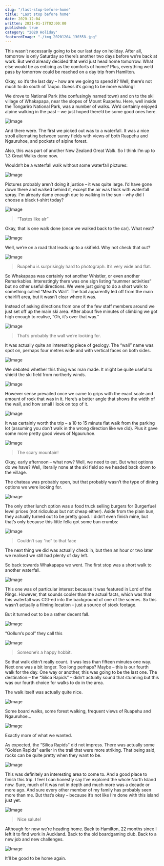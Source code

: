 ```yaml
---
slug: "/last-stop-before-home"
title: "Last stop before home"
date: 2020-12-04
written: 2021-01-17T02:00:00
published: true
category: "2020 Holiday"
featuredImage: "./img_20201204_130358.jpg"
---
```


This wasn’t necessarily going to be our last day on holiday. After all, tomorrow is only Saturday so there’s another two days before we’re back at work. But we’d already decided that we’d just head home tomorrow. What else would be as enticing as the comforts of home? Plus, everything we’d pass by tomorrow could be reached on a day trip from Hamilton.

Okay, so it’s the last day – how are we going to spend it? Well, there’s not much to do south of Taupo. Guess it’s going to be more walking\!

We drove to National Park (the confusingly named town) and on to the ski village of Whakapapa, near the slopes of Mount Ruapehu. Here, well inside the Tongariro National Park, was a number of walks. We’d certainly enjoyed alpine walking in the past – we just hoped there’d be some good ones here.

![Image](img_20201204_105825.jpg)

And there were. The first we picked out was to a waterfall. It was a nice stroll alternating between sunny fields with views of both Ruapehu and Ngauruhoe, and pockets of alpine forest.

Also, this was part of another New Zealand Great Walk. So I think I’m up to 1.3 Great Walks done now.

Wouldn’t be a waterfall walk without some waterfall pictures:

![Image](img_20201204_113649.jpg)

Pictures probably aren’t doing it justice – it was quite large. I’d have gone down there and walked behind it, except the air was thick with waterfall spray. I’m already damp enough due to walking in the sun – why did I choose a black t-shirt today?

![Image](img_20201204_113756.jpg)

> “Tastes like air”

Okay, that is one walk done (once we walked back to the car). What next?

![Image](img_20201204_114852.jpg)

Well, we’re on a road that leads up to a skifield. Why not check that out?

![Image](img_20201204_132223.jpg)

> Ruapehu is surprisingly hard to photograph. It’s very wide and flat.

So Whakapapa was certainly not another Whistler, or even another Remarkables. Interestingly there was one sign listing “summer activities” but no other useful directions. We were just going to do a short walk to something called “Mead’s Wall”. The trail apparently led off from the main chairlift area, but it wasn’t clear where it was.

Instead of asking directions from one of the few staff members around we just set off up the main ski area. After about five minutes of climbing we got high enough to realise, “Oh, it’s over that way.”

![Image](img_20201204_125529.jpg)

> That’s probably the wall we’re looking for.

It was actually quite an interesting piece of geology. The “wall” name was spot on, perhaps four metres wide and with vertical faces on both sides.

![Image](img_20201204_130051.jpg)

We debated whether this thing was man made. It might be quite useful to shield the ski field from northerly winds.

![Image](img_20201204_130847.jpg)

However sense prevailed once we came to grips with the exact scale and amount of rock that was in it. Here’s a better angle that shows the width of the wall, and how small I look on top of it.

![Image](img_20201204_130609.jpg)

It was certainly worth the trip – a 10 to 15 minute flat walk from the parking lot (assuming you don’t walk in the wrong direction like we did). Plus it gave some more pretty good views of Ngauruhoe.

![Image](img_20201204_130358.jpg)

> The scary mountain\!

Okay, early afternoon – what now? Well, we need to eat. But what options do we have? Well, literally none at the ski field so we headed back down to the village.

The chateau was probably open, but that probably wasn’t the type of dining options we were looking for.

![Image](img_20201204_154648.jpg)

The only other lunch option was a food truck selling burgers for Burgerfuel level prices (not ridiculous but not cheap either). Aside from the plain bun, they actually turned out to be pretty good. I didn’t even finish mine, but that’s only because this little fella got some bun crumbs:

![Image](img_20201204_134626.jpg)

> Couldn’t say “no” to that face

The next thing we did was actually check in, but then an hour or two later we realised we still had plenty of day left.

So back towards Whakapapa we went. The first stop was a short walk to another waterfall.

![Image](img_20201204_152417.jpg)

This one was of particular interest because it was featured in Lord of the Rings. However, that sounds cooler than the actual facts, which was that this waterfall was CGI-ed into the background of one of the scenes. So this wasn’t actually a filming location – just a source of stock footage.

But it turned out to be a rather decent fall.

![Image](img_20201204_153210.jpg)

“Gollum’s pool” they call this

![Image](img_20201204_153249.jpg)

> Someone’s a happy hobbit.

So that walk didn’t really count. It was less than fifteen minutes one way. Next one was a bit longer. Too long perhaps? Maybe – this is our fourth walk for the day. One way or another, this was going to be the last one. The destination – the “Silica Rapids” – didn’t actually sound that stunning but this was our fourth choice for walks to do in the area.

The walk itself was actually quite nice.

![Image](img_20201204_160829.jpg)

Some board walks, some forest walking, frequent views of Ruapehu and Ngauruhoe…

![Image](img_20201204_163338.jpg)

Exactly more of what we wanted.

As expected, the “Silica Rapids” did not impress. There was actually some “Golden Rapids” earlier in the trail that were more striking. That being said, rocks can be quite pretty when they want to be.

![Image](img_20201204_164117.jpg)

This was definitely an interesting area to come to. And a good place to finish this trip. I feel I can honestly say I’ve explored the whole North Island now. Sure, much of it was not in depth and much more was a decade or more ago. And sure every other member of my family has probably seen more than me. But that’s okay – because it’s not like I’m done with this island just yet.

![Image](img_20201204_165948.jpg)

> Nice salute\!

Although for now we’re heading home. Back to Hamilton, 22 months since I left it to find work in Auckland. Back to the old boardgaming club. Back to a new job and new challenges.

![Image](img_20201204_172509.jpg)

It’ll be good to be home again.